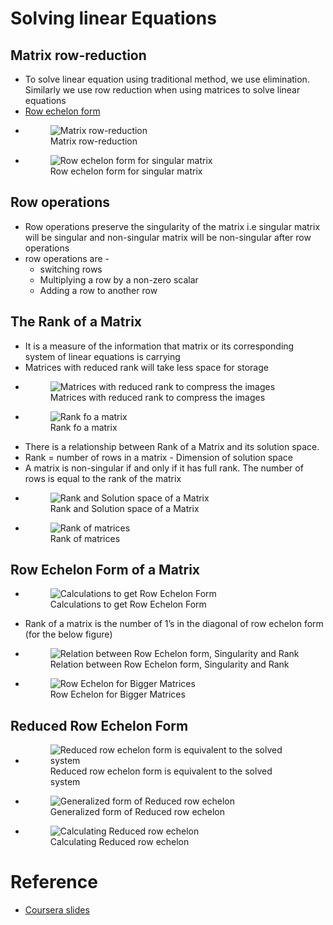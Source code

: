 # Solving linear Equations

## Matrix row-reduction
* To solve linear equation using traditional method, we use elimination. Similarly we use row reduction when using matrices to solve linear equations
* [Row echelon form](/Images/row_echelon_form.png)
* ![Matrix row-reduction](/home/thulasiram/personal/my_data_science_journey/Images/row_echelon.png)
* ![Row echelon form for singular matrix](/Images/row_echelon_singluar.png)

## Row operations 
* Row operations preserve the singularity of the matrix i.e singular matrix will be singular and non-singular matrix will be non-singular after row operations
* row operations are -
  * switching rows
  * Multiplying a row by a non-zero scalar
  * Adding a row to another row

## The Rank of a Matrix
* It is a measure of the information that matrix or its corresponding system of linear equations is carrying
* Matrices with reduced rank will take less space for storage
* ![Matrices with reduced rank to compress the images](/Images/compressing_images.png)
* ![Rank fo a matrix](/Images/rank_of_a_matrix.png)
* There is a relationship between Rank of a Matrix and its solution space.
* Rank = number of rows in a matrix - Dimension of solution space
* A matrix is non-singular if and only if it has full rank. The number of rows is equal to the rank of the matrix
* ![Rank and Solution space of a Matrix](/Images/rank_solution_system.png)
* ![Rank of matrices](/Images/rank_of_matrix.png)

## Row Echelon Form of a Matrix
* ![Calculations to get Row Echelon Form](/Images/row_form.png)
* Rank of a matrix is the number of 1's in the diagonal of row echelon form (for the below figure)
* ![Relation between Row Echelon form, Singularity and Rank](/Images/relation_between_row_echelon.png)
* ![Row Echelon for Bigger Matrices](/Images/row_echelon_general.png)

## Reduced Row Echelon Form
* ![Reduced row echelon form is equivalent to the solved system](/Images/reduced_row_echelon_Form.png)
* ![Generalized form of Reduced row echelon](/Images/reduced_general_row_echelon.png)
* ![Calculating Reduced row echelon](/Images/calc_reduced_row_echelon.png)


# Reference
* [Coursera slides](/pdfs/solving_linear_equations.pdf)


